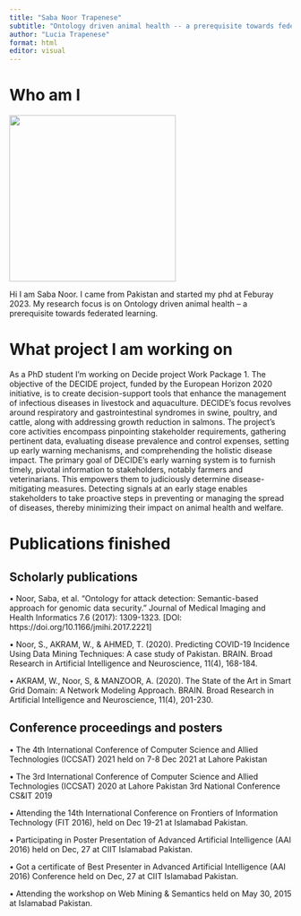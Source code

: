 ```yaml
---
title: "Saba Noor Trapenese"
subtitle: "Ontology driven animal health -- a prerequisite towards federated learning"
author: "Lucia Trapenese"
format: html
editor: visual
---
```


# Who am I

![](images/saba-noor-bio.png){fig-align="right" width="297"}

Hi I am Saba Noor. I came from Pakistan and started my phd at Feburay
2023. My research focus is on Ontology driven animal health -- a
prerequisite towards federated learning.

# What project I am working on

As a PhD student I'm working on Decide project Work Package 1. The
objective of the DECIDE project, funded by the European Horizon 2020
initiative, is to create decision-support tools that enhance the
management of infectious diseases in livestock and aquaculture. DECIDE's
focus revolves around respiratory and gastrointestinal syndromes in
swine, poultry, and cattle, along with addressing growth reduction in
salmons. The project's core activities encompass pinpointing stakeholder
requirements, gathering pertinent data, evaluating disease prevalence
and control expenses, setting up early warning mechanisms, and
comprehending the holistic disease impact. The primary goal of DECIDE's
early warning system is to furnish timely, pivotal information to
stakeholders, notably farmers and veterinarians. This empowers them to
judiciously determine disease-mitigating measures. Detecting signals at
an early stage enables stakeholders to take proactive steps in
preventing or managing the spread of diseases, thereby minimizing their
impact on animal health and welfare.

# Publications finished

## Scholarly publications

• Noor, Saba, et al. "Ontology for attack detection: Semantic-based
approach for genomic data security." Journal of Medical Imaging and
Health Informatics 7.6 (2017): 1309-1323. \[DOI:
https://doi.org/10.1166/jmihi.2017.2221\]

• Noor, S., AKRAM, W., & AHMED, T. (2020). Predicting COVID-19 Incidence
Using Data Mining Techniques: A case study of Pakistan. BRAIN. Broad
Research in Artificial Intelligence and Neuroscience, 11(4), 168-184.

• AKRAM, W., Noor, S, & MANZOOR, A. (2020). The State of the Art in
Smart Grid Domain: A Network Modeling Approach. BRAIN. Broad Research in
Artificial Intelligence and Neuroscience, 11(4), 201-230.

## Conference proceedings and posters

• The 4th International Conference of Computer Science and Allied
Technologies (ICCSAT) 2021 held on 7-8 Dec 2021 at Lahore Pakistan

• The 3rd International Conference of Computer Science and Allied
Technologies (ICCSAT) 2020 at Lahore Pakistan 3rd National Conference
CS&IT 2019

• Attending the 14th International Conference on Frontiers of
Information Technology (FIT 2016), held on Dec 19-21 at Islamabad
Pakistan.

• Participating in Poster Presentation of Advanced Artificial
Intelligence (AAI 2016) held on Dec, 27 at CIIT Islamabad Pakistan.

• Got a certificate of Best Presenter in Advanced Artificial
Intelligence (AAI 2016) Conference held on Dec, 27 at CIIT Islamabad
Pakistan.

• Attending the workshop on Web Mining & Semantics held on May 30, 2015
at Islamabad Pakistan.
